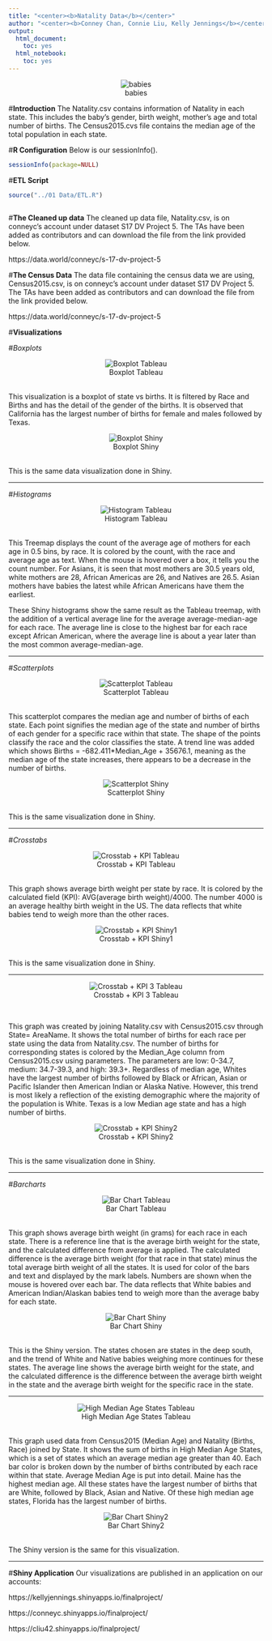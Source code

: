 ```yaml
---
title: "<center><b>Natality Data</b></center>"
author: "<center><b>Conney Chan, Connie Liu, Kelly Jennings</b></center>"
output:
  html_document:
    toc: yes
  html_notebook:
    toc: yes
---
```


<center>![babies](babies.jpg)</center>

#**Introduction**
The Natality.csv contains information of Natality in each state. This includes the baby's gender, birth weight, mother's age and total number of births.
The Census2015.cvs file contains the median age of the total population in each state.

#**R Configuration**
Below is our sessionInfo().

```r
sessionInfo(package=NULL)
```


#**ETL Script**


```r
source("../01 Data/ETL.R")
```
```r
```

#**The Cleaned up data**
The cleaned up data file, Natality.csv, is on conneyc's account under dataset S17 DV Project 5. The TAs have been added as contributors and can download the file from the link provided below.

https://data.world/conneyc/s-17-dv-project-5

#**The Census Data**
The data file containing the census data we are using, Census2015.csv, is on conneyc's account under dataset S17 DV Project 5. The TAs have been added as contributors and can download the file from the link provided below.

https://data.world/conneyc/s-17-dv-project-5


#**Visualizations**

#*Boxplots*
<center>![Boxplot Tableau](Births boxplot.png)</center><br>
This visualization is a boxplot of state vs births. It is filtered by Race and Births and has the detail of the gender of the births. It is observed that California has the largest number of births for female and males followed by Texas. 

<center>![Boxplot Shiny](shinyboxplot1.png)</center><br>
This is the same data visualization done in Shiny.

<hr>

#*Histograms*
<center>![Histogram Tableau](TreemapDrag.png)</center><br>
This Treemap displays the count of the average age of mothers for each age in 0.5 bins, by race. It is colored by the count, with the race and average age as text. When the mouse is hovered over a box, it tells you the count number. For Asians, it is seen that most mothers are 30.5 years old, white mothers are 28, African Americas are 26, and Natives are 26.5. Asian mothers have babies the latest while African Americans have them the earliest. 

These Shiny histograms show the same result as the Tableau treemap, with the addition of a vertical average line for the average average-median-age for each race. The average line is close to the highest bar for each race except African American, where the average line is about a year later than the most common average-median-age.

<hr>

#*Scatterplots*
<center>![Scatterplot Tableau](Scatterplot.png)</center><br>
This scatterplot compares the median age and number of births of each state. Each point signifies the median age of the state and number of births of each gender for a specific race within that state. The shape of the points classify the race and the color classifies the state. A trend line was added which shows Births = -682.411*Median_Age + 35676.1, meaning as the median age of the state increases, there appears to be a decrease in the number of births.

<center>![Scatterplot Shiny](shinyscatter1.png)</center><br>
This is the same visualization done in Shiny.

<hr>

#*Crosstabs*
<center>![Crosstab + KPI Tableau](Crosstab + KPI.png)</center><br>
This graph shows average birth weight per state by race. It is colored by the calculated field (KPI): AVG(average birth weight)/4000. The number 4000 is an average healthy birth weight in the US. The data reflects that white babies tend to weigh more than the other races.

<center>![Crosstab + KPI Shiny1](shinycrosstab1.png)</center><br>
This is the same visualization done in Shiny.

<hr>

<center>![Crosstab + KPI 3 Tableau](Crosstab + KPI 3.png)</center><br>

This graph was created by joining Natality.csv with Census2015.csv through State= AreaName. It shows the total number of births for each race per state using the data from Natality.csv. The number of births for corresponding states is colored by the Median_Age column from Census2015.csv using parameters. The parameters are low: 0-34.7, medium: 34.7-39.3, and high: 39.3+. Regardless of median age, Whites have the largest number of births followed by Black or African, Asian or Pacific Islander then American Indian or Alaska Native. However, this trend is most likely a reflection of the existing demographic where the majority of the population is White. Texas is a low Median age state and has a high number of births. 

<center>![Crosstab + KPI Shiny2](shinycrosstab2.png)</center><br>
This is the same visualization done in Shiny.

<hr>

#*Barcharts*
<center>![Bar Chart Tableau](Barchart.png)</center><br>
This graph shows average birth weight (in grams) for each race in each state. There is a reference line that is the average birth weight for the state, and the calculated difference from average is applied. The calculated difference is the average birth weight (for that race in that state) minus the total average birth weight of all the states. It is used for color of the bars and text and displayed by the mark labels. Numbers are shown when the mouse is hovered over each bar.
The data reflects that White babies and American Indian/Alaskan babies tend to weigh more than the average baby for each state.
<br>

<center>![Bar Chart Shiny](shinybarchart1.png)</center><br>
This is the Shiny version. The states chosen are states in the deep south, and the trend of White and Native babies weighing more continues for these states. The average line shows the average birth weight for the state, and the calculated difference is the difference between the average birth weight in the state and the average birth weight for the specific race in the state.

<hr>

<center>![High Median Age States Tableau](High Median Age States.png)</center><br>
This graph used data from Census2015 (Median Age) and Natality (Births, Race) joined by State.
It shows the sum of births in High Median Age States, which is a set of states which an average median age greater than 40. Each bar color is broken down by the number of births contributed by each race within that state. Average Median Age is put into detail. Maine has the highest median age. All these states have the largest number of births that are White, followed by Black, Asian and Native. Of these high median age states, Florida has the largest number of births. 

<center>![Bar Chart Shiny2](shinybarchart2.png)</center><br>
The Shiny version is the same for this visualization.

<hr>

#**Shiny Application**
Our visualizations are published in an application on our accounts:

https://kellyjennings.shinyapps.io/finalproject/

https://conneyc.shinyapps.io/finalproject/

https://cliu42.shinyapps.io/finalproject/


